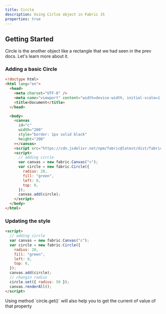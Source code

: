 ```yaml
---
title: Circle
description: Using Cirlce object in Fabric JS
properties: true
---
```


## Getting Started

Circle is the another object like a rectangle that we had seen in the prev docs. Let's learn more about it.

### Adding a basic Circle

```html title="index.html" output=true
<!doctype html>
<html lang="en">
  <head>
    <meta charset="UTF-8" />
    <meta name="viewport" content="width=device-width, initial-scale=1.0" />
    <title>Document</title>
  </head>

  <body>
    <canvas
      id="c"
      width="200"
      style="border: 1px solid black"
      height="200"
    ></canvas>
    <script src="https://cdn.jsdelivr.net/npm/fabric@latest/dist/fabric.js"></script>
    <script>
      // adding circle
      var canvas = new fabric.Canvas("c");
      var circle = new fabric.Circle({
        radius: 20,
        fill: "green",
        left: 0,
        top: 0,
      });
      canvas.add(circle);
    </script>
  </body>
</html>
```

### Updating the style

```html title="index.html" output=false
<script>
  // adding circle
  var canvas = new fabric.Canvas("c");
  var circle = new fabric.Circle({
    radius: 20,
    fill: "green",
    left: 0,
    top: 0,
  });
  canvas.add(circle);
  // changin radius
  circle.set({ radius: 50 });
  canvas.renderAll();
</script>
```

<Callout title="Get property value">
  Using method `circle.get()` will also help you to get the current of value of
  that property
</Callout>
